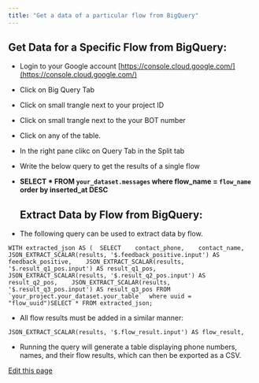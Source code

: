 ```yaml
---
title: "Get a data of a particular flow from BigQuery"
---
```


## Get Data for a Specific Flow from BigQuery:[​](#get-data-for-a-specific-flow-from-bigquery "Direct link to Get Data for a Specific Flow from BigQuery:")

* Login to your Google account [https://console.cloud.google.com/](https://console.cloud.google.com/)

* Click on Big Query Tab

* Click on small trangle next to your project ID

* Click on small trangle next to the your BOT number

* Click on any of the table.

* In the right pane clikc on Query Tab in the Split tab

* Write the below query to get the results of a single flow

* **SELECT \* FROM `your_dataset.messages` where flow\_name = `flow_name` order by inserted\_at DESC**

  ## Extract Data by Flow from BigQuery:[​](#extract-data-by-flow-from-bigquery "Direct link to Extract Data by Flow from BigQuery:")

* The following query can be used to extract data by flow.

```
WITH extracted_json AS (  SELECT    contact_phone,    contact_name,    JSON_EXTRACT_SCALAR(results, '$.feedback_positive.input') AS feedback_positive,    JSON_EXTRACT_SCALAR(results, '$.result_q1_pos.input') AS result_q1_pos,    JSON_EXTRACT_SCALAR(results, '$.result_q2_pos.input') AS result_q2_pos,    JSON_EXTRACT_SCALAR(results, '$.result_q3_pos.input') AS result_q3_pos FROM    `your_project.your_dataset.your_table`  where uuid = "flow_uuid")SELECT * FROM extracted_json;
```

* All flow results must be added in a similar manner:

`JSON_EXTRACT_SCALAR(results, '$.flow_result.input') AS flow_result,`

* Running the query will generate a table displaying phone numbers, names, and their flow results, which can then be exported as a CSV.

[Edit this page](<https://github.com/glific/docs/tree/main/docs/6. FAQ/24. Get a data of a particular flow from BigQuery.md>)
